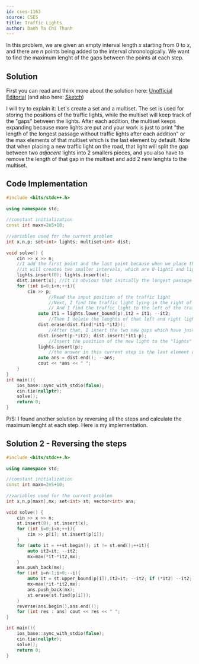 ---
id: cses-1163
source: CSES
title: Traffic Lights
author: Danh Ta Chi Thanh
---

In this problem, we are given an empty interval length $x$ starting from 0 to $x$, and there are $n$ points being added to the interval chronologically. We want to find the maximum lenght of the gaps between the points at each step.

## Solution

First you can read and think more about the solution here: 
[Unofficial Editorial](https://codeforces.com/blog/entry/83295) (and also here: [Sketch](https://codeforces.com/blog/entry/86096?#comment-739122))

I will try to explain it: Let's create a set and a multiset. The set is used for storing the positions of the traffic lights, while the multiset will keep track of the "gaps" between the lights. After each addition, the multiset keeps expanding because more lights are put and your work is just to print "the length of the longest passage without traffic lights after each addition" or the max elements of that multiset which is the last element by default. Note that when placing a new traffic light on the road, that light will split the gap between two $adjacent$ lights into 2 smallers pieces, and you also have to remove the length of that gap in the multiset and add 2 new lenghts to the multiset.

## Code Implementation

```cpp
#include <bits/stdc++.h>
 
using namespace std;
 
//constant initialization
const int maxn=2e5+10;
 
//variables used for the current problem
int x,n,p; set<int> lights; multiset<int> dist;
 
void solve() {
	cin >> x >> n;
	//I add the first point and the last point because when we place the very first light, 
	//it will creates two smaller intervals, which are 0-light1 and light1-x.
	lights.insert(0); lights.insert(x);
	dist.insert(x); //It is obvious that initially the longest passage has the lenght equal to x. 
	for (int i=0;i<n;++i){
		cin >> p;
            	//Read the input position of the traffic light
            	//Next, I find the traffic light lying in the right of the current traffic light (p) using upper_bound function
            	// And I find the traffic light to the left of the traffic light p by decrement the iterator
	    	auto it1 = lights.lower_bound(p),it2 = it1; --it2;
            	//Then I delete the lenghts of that left and right lights because it now has been split by the new light.
	    	dist.erase(dist.find(*it1-*it2));
            	//After that, I insert the two new gaps which have just been created by adding a light between the 2 old lights.
	    	dist.insert(p-*it2); dist.insert(*it1-p);
            	//Insert the position of the new light to the "lights" set
	    	lights.insert(p);
            	//the answer in this current step is the last element off the multiset
	    	auto ans = dist.end(); --ans;
	    	cout << *ans << " ";
	}
}
int main(){
	ios_base::sync_with_stdio(false);
	cin.tie(nullptr);
	solve();
	return 0;
}
``` 

P/S: I found another solution by reversing all the steps and calculate the maximum lenght at each step. Here is my implementation.

## Solution 2 - Reversing the steps

```cpp
#include <bits/stdc++.h>
 
using namespace std;

//constant initialization
const int maxn=2e5+10;
 
//variables used for the current problem
int x,n,p[maxn],mx; set<int> st; vector<int> ans;
 
void solve() {
	cin >> x >> n;
	st.insert(0); st.insert(x);
	for (int i=0;i<n;++i){
		cin >> p[i]; st.insert(p[i]);
	}
	for (auto it = ++st.begin(); it != st.end();++it){
		auto it2=it; --it2;
		mx=max(*it-*it2,mx);
	}
	ans.push_back(mx);
	for (int i=n-1;i>0;--i){
		auto it = st.upper_bound(p[i]),it2=it; --it2; if (*it2) --it2;
		mx=max(*it-*it2,mx);
		ans.push_back(mx);
		st.erase(st.find(p[i]));
	}
	reverse(ans.begin(),ans.end());
	for (int res : ans) cout << res << " ";
}

int main(){
	ios_base::sync_with_stdio(false);
	cin.tie(nullptr);
	solve();
	return 0;
}
```


